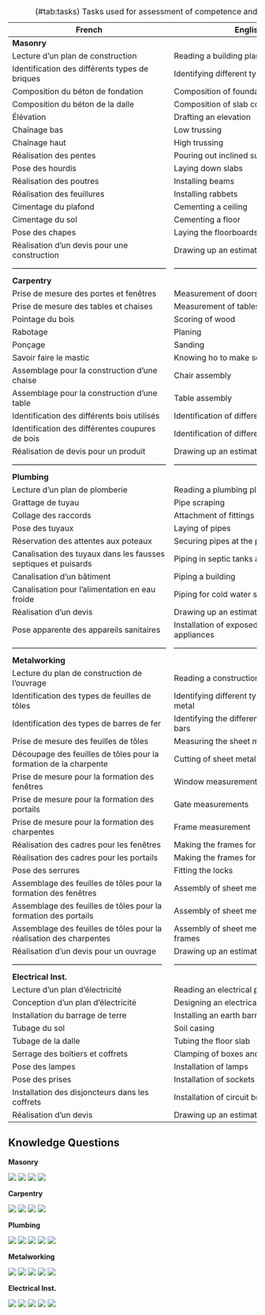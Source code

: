 \setcounter{figure}{0}
\renewcommand{\thefigure}{B\arabic{section}.\arabic{figure}}

|French                   |English |
  |---------------------------------------------------------|---------------------------------------------------------|
  | **Masonry**                                                            |                                                           |
  | Lecture d'un plan de construction                                      | Reading a building plan                                   |
| Identification des différents types de briques                         | Identifying different types of bricks                     |
| Composition du béton de fondation                                      | Composition of foundation concrete                        |
| Composition du béton de la dalle                                       | Composition of slab concrete                              |
| Élévation                                                              | Drafting an elevation                                     |
| Chaînage bas                                                           | Low trussing                                              |
| Chaînage haut                                                          | High trussing                                             |
| Réalisation des pentes                                                 | Pouring out inclined surface                              |
| Pose des hourdis                                                       | Laying down slabs                                         |
| Réalisation des poutres                                                | Installing beams                                          |
| Réalisation des feuillures                                             | Installing rabbets                                        |
| Cimentage du plafond                                                   | Cementing a ceiling                                       |
| Cimentage du sol                                                       | Cementing a floor                                         |
| Pose des chapes                                                        | Laying the floorboards                                    |
| Réalisation d'un devis pour une construction                           | Drawing up an estimate                                    |
  |-----------------------------------------------------------|---------------------------------------------------------|
  | **Carpentry**                                                          |                                                         |
  | Prise de mesure des portes et fenêtres                    | Measurement of doors and windows                             |
  | Prise de mesure des tables et chaises                     | Measurement of tables and chairs                        |
  | Pointage du bois                                          | Scoring of wood                                        |
  | Rabotage                                                  | Planing                                                 |
  | Ponçage                                                   | Sanding                                                 |
  | Savoir faire le mastic                                    | Knowing ho to make sealant                                             |
  | Assemblage pour la construction d'une chaise  | Chair assembly    |
| Assemblage pour la construction d'une table   | Table assembly   |
  | Identification des différents bois utilisés | Identification of different woods used  |
  | Identification des différentes coupures de bois           | Identification of different wood cuts               |
  | Réalisation de devis pour un produit     | Drawing up an estimate for a product |
  |-----------------------------------------------------------|---------------------------------------------------------|
  | **Plumbing**                                                                   |                                                         |
  |     Lecture d'un plan de   plomberie                                     | Reading a plumbing plan                                 |
|     Grattage de tuyau                                                    | Pipe scraping                                           |
|     Collage des raccords                                                 | Attachment of fittings                                         |
|     Pose des tuyaux                                                      | Laying of pipes                                            |
|     Réservation des attentes aux poteaux                       | Securing pipes at the posts                       |
|     Canalisation des tuyaux dans les fausses septiques et puisards     | Piping in septic tanks and sumps                   |
|     Canalisation d'un   bâtiment                                         | Piping a building                                       |
  |     Canalisation pour   l'alimentation en eau froide                     | Piping for cold water supply                            |
|     Réalisation d'un   devis                                             | Drawing up an estimate                                  |
  |     Pose apparente des   appareils sanitaires                            | Installation of exposed sanitary appliances             |
  |-----------------------------------------------------------|---------------------------------------------------------|
  | **Metalworking**                                                                   |                                                         |
  |     Lecture du plan de construction de l'ouvrage                                                     | Reading a construction plan                       |
|     Identification des types de feuilles de tôles    | Identifying different types of sheet metal  |
|     Identification des types de barres de fer     | Identifying the different types of iron bars |
|     Prise de mesure des feuilles de tôles                                                            | Measuring the sheet metal                                               |
|     Découpage des feuilles de tôles pour la formation de la charpente                                | Cutting of sheet metal for the frame                   |
|     Prise de mesure pour la formation des fenêtres                                                   | Window measurements                                |
|     Prise de mesure pour la formation des portails                                                   | Gate measurements                                    |
|     Prise de mesure pour la formation des charpentes                                                 | Frame measurement                                 |
|     Réalisation des cadres pour les fenêtres                                                         | Making the frames for the windows                                       |
|     Réalisation des cadres pour les portails                                                         | Making the frames for the gates                                         |
|     Pose des serrures                                                                                | Fitting the locks                                                       |
|     Assemblage des feuilles de tôles pour la formation des fenêtres                                  | Assembly of sheet metal for windows                 |
|     Assemblage des feuilles de tôles pour la formation des portails                                  | Assembly of sheet metal for gates                      |
|     Assemblage des feuilles de tôles pour la réalisation des charpentes                              | Assembly of sheet metal for joining of frames                   |
|     Réalisation d'un devis pour un ouvrage                                       | Drawing up an estimate                          |
  |---------------------------------------------------------|---------------------------------------------------------|
  |**Electrical Inst.**                                     |                                  |
  |     Lecture d'un plan   d'électricité                   | Reading an electrical plan       |
  |     Conception d'un plan   d'électricité                | Designing an electrical plan     |
  |     Installation du barrage de terre                    | Installing an earth barrier      |
  |     Tubage du sol                                       | Soil casing                      |
  |     Tubage de la dalle                                  | Tubing the floor slab            |
  |     Serrage des boîtiers et coffrets                    | Clamping of boxes and cabinets   |
  |     Pose des lampes                                     | Installation of lamps            |
  |     Pose des prises                                     | Installation of sockets          |
  |     Installation des disjoncteurs dans les coffrets     | Installation of circuit breakers |
  |     Réalisation d'un devis                              | Drawing up an estimate           |

Table: (\#tab:tasks) Tasks used for assessment of competence and experience

## Knowledge Questions {#knowqs .unlisted .unnumbered}

**Masonry**

\noindent![](figures/questionnaire/mason1.png)
![](figures/questionnaire/mason2.png)
![](figures/questionnaire/mason3.png)
![](figures/questionnaire/mason4.png)

\newpage

**Carpentry**

\noindent![](figures/questionnaire/carp1.png)
![](figures/questionnaire/carp2.png)
![](figures/questionnaire/carp3.png)
![](figures/questionnaire/carp4.png)
\newpage

**Plumbing**

\noindent![](figures/questionnaire/plumbing1.png)
![](figures/questionnaire/plumbing2.png)
![](figures/questionnaire/plumbing3.png)
![](figures/questionnaire/plumbing4.png)
![](figures/questionnaire/plumbing5.png)
\newpage

**Metalworking**

\noindent![](figures/questionnaire/metal1.png)
![](figures/questionnaire/metal2.png)
![](figures/questionnaire/metal3.png)
![](figures/questionnaire/metal4.png)
![](figures/questionnaire/metal5.png)
\newpage

**Electrical Inst.**

\noindent![](figures/questionnaire/elec1.png)
![](figures/questionnaire/elec2.png)
![](figures/questionnaire/elec3.png)
![](figures/questionnaire/elec4.png)
![](figures/questionnaire/elec5.png)